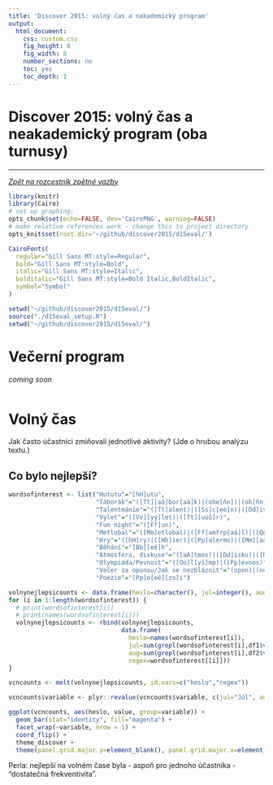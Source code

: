 ```yaml
---
title: 'Discover 2015: volný čas a nakademický program'
output:
  html_document:
    css: custom.css
    fig_height: 8
    fig_width: 8
    number_sections: no
    toc: yes
    toc_depth: 1
---
```


Discover 2015: volný čas a neakademický program (oba turnusy)
==============
----------

*[Zpět na rozcestník zpětné vazby](index.html)*

```r

library(knitr)
library(Cairo)
# set up graphing:
opts_chunk$set(echo=FALSE, dev='CairoPNG', warning=FALSE)
# make relative references work - change this to project directory
opts_knit$set(root.dir='~/github/discover2015/d15eval/')

CairoFonts(
  regular="Gill Sans MT:style=Regular",
  bold="Gill Sans MT:style=Bold",
  italic="Gill Sans MT:style=Italic",
  bolditalic="Gill Sans MT:style=Bold Italic,BoldItalic",
  symbol="Symbol"
)

setwd("~/github/discover2015/d15eval/")
source("./d15eval_setup.R")
setwd("~/github/discover2015/d15eval/")
```


# Večerní program

*coming soon*

```r

```

# Volný čas


Jak často účastníci zmiňovali jednotlivé aktivity?
(Jde o hrubou analýzu textu.)

## Co bylo nejlepší?

```r

wordsofinterest <- list("Hututu"="[hH]utu",
                        "Táborák"="([Tt][aá]bor[aá]k)|(ohe[ňn])|(oh[ňn])|(op[ée]k[aá])",
                        "Talentmánie"="([Tt]alent)|([Ss]c[eé]n)|([Dd]ivad)",
                        "Výlet"="([Vv][yý]let)|([Tt][uúů]r)",
                        "Fun night"="([Ff]un)",
                        "Metlobal"="([Mm]etlobal)|([Ff]amfrp[aá]l)|([Qq]uidditch)",
                        "Hry"="([hH]ry)|([Hh]ier)|([Pp]alermo)|([Mm][aá]fi[ea])",
                        "Běhání"="[Bb][eě]h",
                        "Atmosféra, diskuse"="([aA]tmos)|([Dd]isku)|([Dd]ebat)",
                        "Olympiáda/Pevnost"="([Oo]l[yi]mp)|([Pp]evnos)",
                        "Večer za oponou/Jak se nezbláznit"="(opon)|(nezbl)",
                        "Poezie"="[Pp]o[eé][zs]i")

volnynejlepsicounts <- data.frame(heslo=character(), jul=integer(), aug=integer(), regex=character())
for (i in 1:length(wordsofinterest)) {
  # print(wordsofinterest[i])
  # print(names(wordsofinterest[i]))
  volnynejlepsicounts <- rbind(volnynejlepsicounts,
                               data.frame(
                                 heslo=names(wordsofinterest[i]),
                                 jul=sum(grepl(wordsofinterest[i],df1$volnycasnejlepsi)),
                                 aug=sum(grepl(wordsofinterest[i],df2$volnycasnejlepsi)),
                                 regex=wordsofinterest[[i]]))
}

vcncounts <- melt(volnynejlepsicounts, id.vars=c("heslo","regex"))

vcncounts$variable <- plyr::revalue(vcncounts$variable, c(jul="Júl", aug="August"))

ggplot(vcncounts, aes(heslo, value, group=variable)) +
  geom_bar(stat="identity", fill="magenta") +
  facet_wrap(~variable, nrow = 1) +
  coord_flip() +
  theme_discover +
  theme(panel.grid.major.y=element_blank(), panel.grid.major.x=element_line())

```

Perla: nejlepší na volném čase byla - aspoň pro jednoho účastníka - "dostatečná frekventivita".